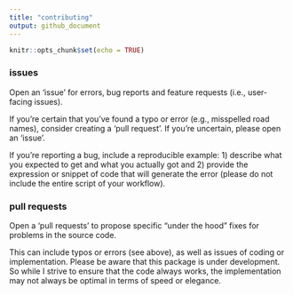 ```yaml
---
title: "contributing"
output: github_document
---
```


```r
knitr::opts_chunk$set(echo = TRUE)
```

### issues

Open an 'issue' for errors, bug reports and feature requests (i.e., user-facing issues).

If you're certain that you've found a typo or error (e.g., misspelled road names), consider creating a 'pull request'. If you're uncertain, please open an 'issue'.

If you're reporting a bug, include a reproducible example: 1) describe what you expected to get and what you actually got and 2) provide the expression or snippet of code that will generate the error (please do not include the entire script of your workflow).

### pull requests

Open a 'pull requests' to propose specific "under the hood" fixes for problems in the source code.

This can include typos or errors (see above), as well as issues of coding or implementation. Please be aware that this package is under development. So while I strive to ensure that the code always works, the implementation may not always be optimal in terms of speed or elegance.
